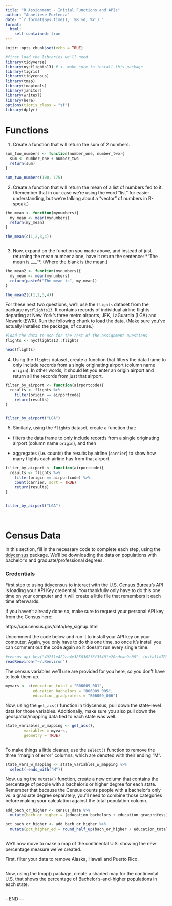 ```yaml
---
title: "R Assignment - Initial Functions and APIs"
author: "Anneliese Forlenza"
date: "`r format(Sys.time(), '%B %d, %Y')`"
format:
  html:
    self-contained: true
---
```


```r
knitr::opts_chunk$set(echo = TRUE)

#first load the libraries we'll need
library(tidyverse)
library(nycflights13) # <- make sure to install this package 
library(tigris)
library(tidycensus)
library(tmap)
library(tmaptools)
library(janitor)
library(writexl)
library(here)
options(tigris_class = "sf")
library(dplyr)

```

# Functions

1) Create a function that will return the sum of 2 numbers.

```r

sum_two_numbers <- function(number_one, number_two){
  sum <- number_one + number_two
  return(sum)
}

sum_two_numbers(100, 175)

```

2) Create a function that will return the mean of a list of numbers fed to it. (Remember that in our case we're using the word "list" for easier understanding, but we're talking about a "vector" of numbers in R-speak.)

```r

the_mean <- function(mynumbers){
  my_mean <- mean(mynumbers)
  return(my_mean)
}

the_mean(c(1,2,3,4))



```

3) Now, expand on the function you made above, and instead of just returning the mean number alone, have it return the sentence:
*"The mean is ___"*. (Where the blank is the mean.)

```r

the_mean2 <- function(mynumbers){
  my_mean <- mean(mynumbers)
  return(paste0("The mean is", my_mean))
}

the_mean2(c(1,2,3,4))

```

For these next two questions, we'll use the `flights` dataset from the package `nycflights13`. It contains records of individual airline flights departing at New York's three metro airports, JFK, LaGuardia (LGA) and Newark (EWR). Run the following chunk to load the data. (Make sure you've actually installed the package, of course.)

```r
#load the data to use for the rest of the assignment questions
flights <- nycflights13::flights

head(flights)
```

4) Using the `flights` dataset, create a function that filters the data frame to only include records from a single originating airport (column name `origin`). In other words, it should let you enter an origin airport and return all the records from just that airport.

```r


filter_by_airport <- function(airportcode){
  results <- flights %>% 
    filter(origin == airportcode) 
    return(results)
}


filter_by_airport("LGA")

```

5) Similarly, using the `flights` dataset, create a function that:

-   filters the data frame to only include records from a single originating airport (column name `origin`), and then

-   aggregates (i.e. counts) the results by airline (`carrier`) to show how many flights each airline has from that airport.

```r

filter_by_airport <- function(airportcode){
  results <- flights %>% 
    filter(origin == airportcode) %>% 
    count(carrier, sort = TRUE)
    return(results)
}


filter_by_airport("LGA")




```

# Census Data

In this section, fill in the necessary code to complete each step, using the [tidycensus](https://walker-data.com/tidycensus/index.html) package. We'll be downloading the data on populations with bachelor's and graduate/professional degrees.

### Credentials

First step to using tidycensus to interact with the U.S. Census Bureau's API is loading your API Key credential. You thankfully only have to do this one time on your computer and it will create a little file that remembers it each time afterwards.

If you haven't already done so, make sure to request your personal API key from the Census here:

https://api.census.gov/data/key_signup.html

Uncomment the code below and run it to install your API key on your computer. Again, you only have to do this one time, so once it's install you can comment out the code again so it doesn't run every single time.

```r

#census_api_key("49251e422ca4e3850362f6f35401e20cdcae9c08", install=TRUE)
readRenviron("~/.Renviron")


```

The census variables we'll use are provided for you here, so you don't have to look them up.

```r
myvars <- c(education_total = "B06009_001",
            education_bachelors = "B06009_005",
            education_gradprofess = "B06009_006")
```

Now, using the `get_acs()` function in tidycensus, pull down the state-level data for those variables. Additionally, make sure you also pull down the geospatial/mapping data tied to each state was well.

```r

state_variables_w_mapping <- get_acs(?,
        variables = myvars,
        geometry = TRUE)



```

To make things a little cleaner, use the `select()` function to remove the three "margin of error" columns, which are denoted with their ending "M".

```r


state_vars_w_mapping <- state_variables_w_mapping %>% 
  select(-ends_with("M"))


```

Now, using the `mutate()` function, create a new column that contains the percentage of people with a bachelor's or higher degree for each state. Remember that because the Census counts people with a bachelor's only vs. a graduate degree separately, you'll need to combine those categories before making your calculation against the total population column.

```r

add_bach_or_higher <- census_data %>%
  mutate(bach_or_higher = (education_bachelors + education_gradprofess))

pct_bach_or_higher <- add_bach_or_higher %>% 
  mutate(pct_higher_ed = round_half_up(bach_or_higher / education_total * 100, 2))
  


```

We'll now move to make a map of the continental U.S. showing the new percentage measure we've created.

First, filter your data to remove Alaska, Hawaii and Puerto Rico.

```r





```

Now, using the tmap() package, create a shaded map for the continental U.S. that shows the percentage of Bachelor's-and-higher populations in each state.

```r







```

-- END ---
